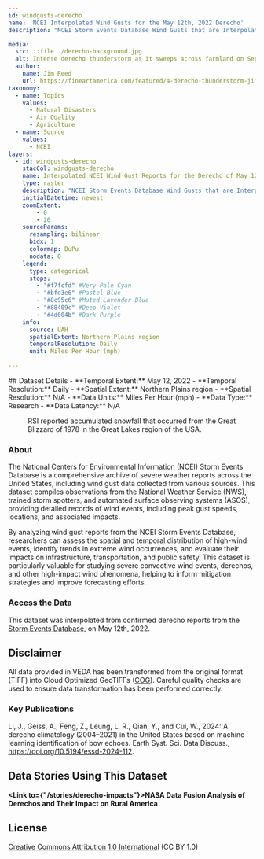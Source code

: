 ---
id: windgusts-derecho
name: 'NCEI Interpolated Wind Gusts for the May 12th, 2022 Derecho'
description: "NCEI Storm Events Database Wind Gusts that are Interpolated for the Derecho of May 12th, 2022"

media:
  src: ::file ./derecho-background.jpg
  alt: Intense derecho thunderstorm as it sweeps across farmland on September 23, 2018
  author:
    name: Jim Reed
    url: https://fineartamerica.com/featured/4-derecho-thunderstorm-jim-reed-photographyscience-photo-library.html
taxonomy:
  - name: Topics
    values:
      - Natural Disasters
      - Air Quality
      - Agriculture
  - name: Source
    values:
      - NCEI
layers:
  - id: windgusts-derecho
    stacCol: windgusts-derecho
    name: Interpolated NCEI Wind Gust Reports for the Derecho of May 12th, 2022
    type: raster
    description: "NCEI Storm Events Database Wind Gusts that are Interpolated for the Derecho of May 12th, 2022"
    initialDatetime: newest
    zoomExtent:
        - 0
        - 20
    sourceParams:
      resampling: bilinear
      bidx: 1
      colormap: BuPu
      nodata: 0
    legend:
      type: categorical
      stops:
        - "#f7fcfd" #Very Pale Cyan 
        - "#bfd3e6" #Pastel Blue
        - "#8c95c6" #Muted Lavender Blue
        - "#88409c" #Deep Violet
        - "#4d004b" #Dark Purple
    info:
      source: UAH
      spatialExtent: Northern Plains region
      temporalResolution: Daily
      unit: Miles Per Hour (mph)

---
<Block>
  <Prose>
  ## Dataset Details
  - **Temporal Extent:** May 12, 2022
  - **Temporal Resolution:** Daily
  - **Spatial Extent:** Northern Plains region
  - **Spatial Resolution:** N/A
  - **Data Units:** Miles Per Hour (mph)
  - **Data Type:** Research
  - **Data Latency:** N/A
  </Prose>
<Figure>
  <Map
    center={[-84, 43]}
    zoom={5}
    datasetId='blizzard-snowfall'
    layerId='blizzard-snowfall'
    dateTime='1978-01-26'
  />
  <Caption
    attrAuthor='NASA'
    attrUrl='https://nasa.gov/'
  >
  RSI reported accumulated snowfall that occurred from the Great Blizzard of 1978 in the Great Lakes region of the USA.
  </Caption>
</Figure>
</Block>

<Block>
  <Prose>

  ### About

  The National Centers for Environmental Information (NCEI) Storm Events Database is a comprehensive archive of severe weather reports across the United States, including wind gust data collected from various sources. This dataset compiles observations from the National Weather Service (NWS), trained storm spotters, and automated surface observing systems (ASOS), providing detailed records of wind events, including peak gust speeds, locations, and associated impacts.

  By analyzing wind gust reports from the NCEI Storm Events Database, researchers can assess the spatial and temporal distribution of high-wind events, identify trends in extreme wind occurrences, and evaluate their impacts on infrastructure, transportation, and public safety. This dataset is particularly valuable for studying severe convective wind events, derechos, and other high-impact wind phenomena, helping to inform mitigation strategies and improve forecasting efforts.
  </Prose>
</Block>

<Block>
  <Prose>
  
  ### Access the Data

  This dataset was interpolated from confirmed derecho reports from the [Storm Events Database](https://www.ncdc.noaa.gov/stormevents/), on May 12th, 2022.

  </Prose>
</Block>

<Block>
  <Prose>
  
  ## Disclaimer

  All data provided in VEDA has been transformed from the original format (TIFF) into Cloud Optimized GeoTIFFs ([COG](https://www.cogeo.org)). Careful quality checks are used to ensure data transformation has been performed correctly.  
  
  </Prose>
</Block>

<Block>
  <Prose>

  ### Key Publications
  
  Li, J., Geiss, A., Feng, Z., Leung, L. R., Qian, Y., and Cui, W., 2024: A derecho climatology (2004–2021) in the United States based on machine learning identification of bow echoes. Earth Syst. Sci. Data Discuss., https://doi.org/10.5194/essd-2024-112.

  </Prose>
</Block>

<Block>
  <Prose>
  
  ## Data Stories Using This Dataset
  
  **<Link to={"/stories/derecho-impacts"}>NASA Data Fusion Analysis of Derechos and Their Impact on Rural America</Link>**

  </Prose>
</Block>

<Block>
  <Prose>
  
  ## License
  
  [Creative Commons Attribution 1.0 International](https://creativecommons.org/publicdomain/zero/1.0/legalcode) (CC BY 1.0)

  </Prose>
</Block>